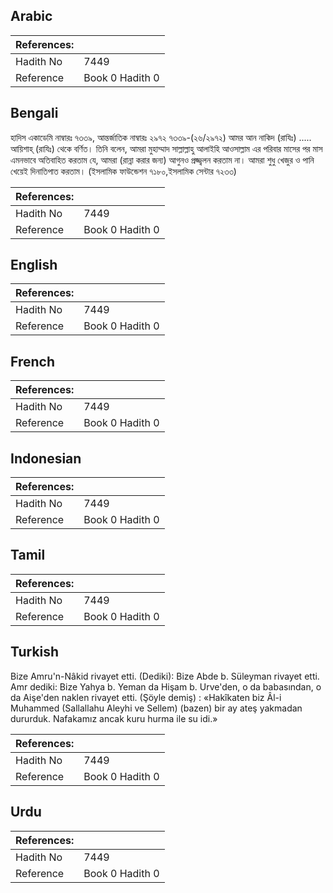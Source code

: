 ## Arabic


<div dir="rtl" lang="ar" style={{fontSize:'larger',backgroundColor:'#f8f9fa',padding:20}}>

</div>
<div style={{backgroundColor:'#f8f9fa',padding:20, marginBottom: 10}}><table> <thead> <tr> <th>References:</th> <th></th> </tr> </thead> <tbody><tr><td>Hadith No</td><td>7449</td></tr><tr><td>Reference</td><td>Book 0 Hadith 0</td></tr></tbody></table></div>

## Bengali


<div dir="ltr" lang="bn" style={{fontSize:'larger',backgroundColor:'#f8f9fa',padding:20}}>
হাদিস একাডেমি নাম্বারঃ ৭৩৩৯, আন্তর্জাতিক নাম্বারঃ ২৯৭২ ৭৩৩৯-(২৬/২৯৭২) আমর আন নাকিদ (রাযিঃ) ..... আয়িশাহ্ (রাযিঃ) থেকে বর্ণিত। তিনি বলেন, আমরা মুহাম্মাদ সাল্লাল্লাহু আলাইহি আওসাল্লাম এর পরিবার মাসের পর মাস এমনভাবে অতিবাহিত করতাম যে, আমরা (রান্না করার জন্য) আগুনও প্রজ্জ্বলন করতাম না। আমরা শুধু খেজুর ও পানি খেয়েই দিনাতিপাত করতাম। (ইসলামিক ফাউন্ডেশন ৭১৮০,ইসলামিক সেন্টার ৭২৩৩)
</div>
<div style={{backgroundColor:'#f8f9fa',padding:20, marginBottom: 10}}><table> <thead> <tr> <th>References:</th> <th></th> </tr> </thead> <tbody><tr><td>Hadith No</td><td>7449</td></tr><tr><td>Reference</td><td>Book 0 Hadith 0</td></tr></tbody></table></div>

## English


<div dir="ltr" lang="en" style={{fontSize:'larger',backgroundColor:'#f8f9fa',padding:20}}>

</div>
<div style={{backgroundColor:'#f8f9fa',padding:20, marginBottom: 10}}><table> <thead> <tr> <th>References:</th> <th></th> </tr> </thead> <tbody><tr><td>Hadith No</td><td>7449</td></tr><tr><td>Reference</td><td>Book 0 Hadith 0</td></tr></tbody></table></div>

## French


<div dir="ltr" lang="fr" style={{fontSize:'larger',backgroundColor:'#f8f9fa',padding:20}}>

</div>
<div style={{backgroundColor:'#f8f9fa',padding:20, marginBottom: 10}}><table> <thead> <tr> <th>References:</th> <th></th> </tr> </thead> <tbody><tr><td>Hadith No</td><td>7449</td></tr><tr><td>Reference</td><td>Book 0 Hadith 0</td></tr></tbody></table></div>

## Indonesian


<div dir="ltr" lang="id" style={{fontSize:'larger',backgroundColor:'#f8f9fa',padding:20}}>

</div>
<div style={{backgroundColor:'#f8f9fa',padding:20, marginBottom: 10}}><table> <thead> <tr> <th>References:</th> <th></th> </tr> </thead> <tbody><tr><td>Hadith No</td><td>7449</td></tr><tr><td>Reference</td><td>Book 0 Hadith 0</td></tr></tbody></table></div>

## Tamil


<div dir="ltr" lang="ta" style={{fontSize:'larger',backgroundColor:'#f8f9fa',padding:20}}>

</div>
<div style={{backgroundColor:'#f8f9fa',padding:20, marginBottom: 10}}><table> <thead> <tr> <th>References:</th> <th></th> </tr> </thead> <tbody><tr><td>Hadith No</td><td>7449</td></tr><tr><td>Reference</td><td>Book 0 Hadith 0</td></tr></tbody></table></div>

## Turkish


<div dir="ltr" lang="tr" style={{fontSize:'larger',backgroundColor:'#f8f9fa',padding:20}}>
Bize Amru'n-Nâkid rivayet etti. (Dediki): Bize Abde b. Süleyman rivayet etti. Amr dediki: Bize Yahya b. Yeman da Hişam b. Urve'den, o da babasından, o da Aişe'den naklen rivayet etti. (Şöyle demiş) : «Hakîkaten biz Âl-i Muhammed (Sallallahu Aleyhi ve Sellem) (bazen) bir ay ateş yakmadan dururduk. Nafakamız ancak kuru hurma ile su idi.»
</div>
<div style={{backgroundColor:'#f8f9fa',padding:20, marginBottom: 10}}><table> <thead> <tr> <th>References:</th> <th></th> </tr> </thead> <tbody><tr><td>Hadith No</td><td>7449</td></tr><tr><td>Reference</td><td>Book 0 Hadith 0</td></tr></tbody></table></div>

## Urdu


<div dir="rtl" lang="ur" style={{fontSize:'larger',backgroundColor:'#f8f9fa',padding:20}}>

</div>
<div style={{backgroundColor:'#f8f9fa',padding:20, marginBottom: 10}}><table> <thead> <tr> <th>References:</th> <th></th> </tr> </thead> <tbody><tr><td>Hadith No</td><td>7449</td></tr><tr><td>Reference</td><td>Book 0 Hadith 0</td></tr></tbody></table></div>